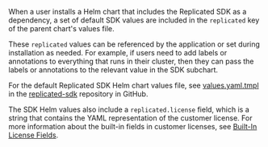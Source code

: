 When a user installs a Helm chart that includes the Replicated SDK as a dependency, a set of default SDK values are included in the `replicated` key of the parent chart's values file.

These `replicated` values can be referenced by the application or set during installation as needed. For example, if users need to add labels or annotations to everything that runs in their cluster, then they can pass the labels or annotations to the relevant value in the SDK subchart.

For the default Replicated SDK Helm chart values file, see [values.yaml.tmpl](https://github.com/replicatedhq/replicated-sdk/blob/main/chart/values.yaml.tmpl) in the [replicated-sdk](https://github.com/replicatedhq/replicated-sdk) repository in GitHub.

The SDK Helm values also include a `replicated.license` field, which is a string that contains the YAML representation of the customer license. For more information about the built-in fields in customer licenses, see [Built-In License Fields](licenses-using-builtin-fields).